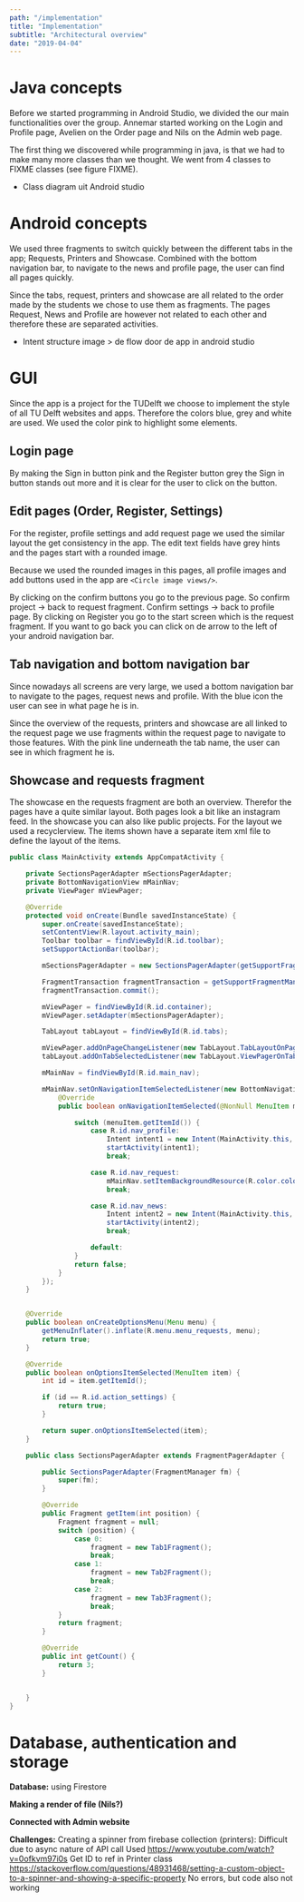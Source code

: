 ```yaml
---
path: "/implementation"
title: "Implementation"
subtitle: "Architectural overview"
date: "2019-04-04"
---
```


# Java concepts

Before we started programming in Android Studio, we divided the our main functionalities over the group. Annemar started working on the Login and Profile page, Avelien on the Order page and Nils on the Admin web page.

The first thing we discovered while programming in java, is that we had to make many more classes than we thought. We went from 4 classes to FIXME classes (see figure FIXME).

- Class diagram uit Android studio

# Android concepts

We used three fragments to switch quickly between the different tabs in the app; Requests, Printers and Showcase. Combined with the bottom navigation bar, to navigate to the news and profile page, the user can find all pages quickly.

Since the tabs, request, printers and showcase are all related to the order made by the students we chose to use them as fragments. The pages Request, News and Profile are however not related to each other and therefore these are separated activities.

- Intent structure image > de flow door de app in android studio

# GUI

Since the app is a project for the TUDelft we choose to implement the style of all TU Delft websites and apps. Therefore the colors blue, grey and white are used. We used the color pink to highlight some elements.

## Login page

By making the Sign in button pink and the Register button grey the Sign in button stands out more and it is clear for the user to click on the button.

## Edit pages (Order, Register, Settings)

For the register, profile settings and add request page we used the similar layout the get consistency in the app. The edit text fields have grey hints and the pages start with a rounded image.

Because we used the rounded images in this pages, all profile images and add buttons used in the app are `<Circle image views/>`.

By clicking on the confirm buttons you go to the previous page. So confirm project → back to request fragment. Confirm settings → back to profile page. By clicking on Register you go to the start screen which is the request fragment. If you want to go back you can click on de arrow to the left of your android navigation bar.

## Tab navigation and bottom navigation bar

Since nowadays all screens are very large, we used a bottom navigation bar to navigate to the pages, request news and profile. With the blue icon the user can see in what page he is in.

Since the overview of the requests, printers and showcase are all linked to the request page we use fragments within the request page to navigate to those features. With the pink line underneath the tab name, the user can see in which fragment he is.

## Showcase and requests fragment

The showcase en the requests fragment are both an overview. Therefor the pages have a quite similar layout. Both pages look a bit like an instagram feed. In the showcase you can also like public projects. For the layout we used a recyclerview. The items shown have a separate item xml file to define the layout of the items.

```java
public class MainActivity extends AppCompatActivity {

    private SectionsPagerAdapter mSectionsPagerAdapter;
    private BottomNavigationView mMainNav;
    private ViewPager mViewPager;

    @Override
    protected void onCreate(Bundle savedInstanceState) {
        super.onCreate(savedInstanceState);
        setContentView(R.layout.activity_main);
        Toolbar toolbar = findViewById(R.id.toolbar);
        setSupportActionBar(toolbar);

        mSectionsPagerAdapter = new SectionsPagerAdapter(getSupportFragmentManager());

        FragmentTransaction fragmentTransaction = getSupportFragmentManager().beginTransaction();
        fragmentTransaction.commit();

        mViewPager = findViewById(R.id.container);
        mViewPager.setAdapter(mSectionsPagerAdapter);

        TabLayout tabLayout = findViewById(R.id.tabs);

        mViewPager.addOnPageChangeListener(new TabLayout.TabLayoutOnPageChangeListener(tabLayout));
        tabLayout.addOnTabSelectedListener(new TabLayout.ViewPagerOnTabSelectedListener(mViewPager));

        mMainNav = findViewById(R.id.main_nav);

        mMainNav.setOnNavigationItemSelectedListener(new BottomNavigationView.OnNavigationItemSelectedListener() {
            @Override
            public boolean onNavigationItemSelected(@NonNull MenuItem menuItem) {

                switch (menuItem.getItemId()) {
                    case R.id.nav_profile:
                        Intent intent1 = new Intent(MainActivity.this, Profile.class);
                        startActivity(intent1);
                        break;

                    case R.id.nav_request:
                        mMainNav.setItemBackgroundResource(R.color.colorPrimary);
                        break;

                    case R.id.nav_news:
                        Intent intent2 = new Intent(MainActivity.this, News.class);
                        startActivity(intent2);
                        break;

                    default:
                }
                return false;
            }
        });
    }


    @Override
    public boolean onCreateOptionsMenu(Menu menu) {
        getMenuInflater().inflate(R.menu.menu_requests, menu);
        return true;
    }

    @Override
    public boolean onOptionsItemSelected(MenuItem item) {
        int id = item.getItemId();

        if (id == R.id.action_settings) {
            return true;
        }

        return super.onOptionsItemSelected(item);
    }

    public class SectionsPagerAdapter extends FragmentPagerAdapter {

        public SectionsPagerAdapter(FragmentManager fm) {
            super(fm);
        }

        @Override
        public Fragment getItem(int position) {
            Fragment fragment = null;
            switch (position) {
                case 0:
                    fragment = new Tab1Fragment();
                    break;
                case 1:
                    fragment = new Tab2Fragment();
                    break;
                case 2:
                    fragment = new Tab3Fragment();
                    break;
            }
            return fragment;
        }

        @Override
        public int getCount() {
            return 3;
        }


    }
}
```

# Database, authentication and storage

**Database:** using Firestore

**Making a render of file (Nils?)**

**Connected with Admin website**

**Challenges:**
Creating a spinner from firebase collection (printers):
Difficult due to async nature of API call
Used https://www.youtube.com/watch?v=0ofkvm97i0s
Get ID to ref in Printer class https://stackoverflow.com/questions/48931468/setting-a-custom-object-to-a-spinner-and-showing-a-specific-property
No errors, but code also not working
